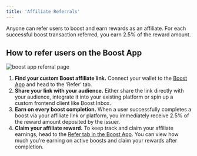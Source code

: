 ```yaml
---
title: 'Affiliate Referrals'
---
```


Anyone can refer users to boost and earn rewards as an affiliate. For each successful boost transaction referred, you earn 2.5% of the reward amount.

## How to refer users on the Boost App

[//]: # (TODO: update image so it's not "inbox")
<Frame caption="Boost App referral page">
    <img src="/assets/boost-inbox-referral-page.png" alt="boost app referral page" />
</Frame>

[//]: # (TODO: make sure these steps are correct)
1. **Find your custom Boost affiliate link.** Connect your wallet to the [Boost App](https://boost.xyz/) and head to the ‘Refer’ tab.
2. **Share your link with your audience.** Either share the link directly with your audience, integrate it into your existing platform or spin up a custom frontend client like Boost Inbox.
3. **Earn on every boost completion.** When a user successfully completes a boost via your affiliate link or platform, you immediately receive 2.5% of the reward amount deposited by the issuer.
4. **Claim your affiliate reward.** To keep track and claim your affiliate earnings, head to the [Refer tab in the Boost App](https://boost.xyz/refer/undefined). You can view how much you’re earning on active boosts and claim your rewards after completion.

